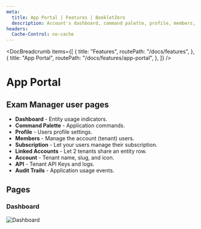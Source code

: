 ```yaml
---
meta:
  title: App Portal | Features | BookletZero
  description: Account's dashboard, command palette, profile, members, subscription, linked accounts, API and audit trails
headers:
  Cache-Control: no-cache
---
```



<DocBreadcrumb
  items={[
    {
      title: "Features",
      routePath: "/docs/features",
    },
    {
      title: "App Portal",
      routePath: "/docs/features/app-portal",
    },
  ]}
/>

# App Portal

## Exam Manager user pages

- **Dashboard** - Entity usage indicators.
- **Command Palette** - Application commands.
- **Profile** - Users profile settings.
- **Members** - Manage the account (tenant) users.
- **Subscription** - Let your users manage their subscription.
- **Linked Accounts** - Let 2 tenants share an entity row.
- **Account** - Tenant name, slug, and icon.
- **API** - Tenant API Keys and logs.
- **Audit Trails** - Application usage events.

## Pages

### Dashboard

<img
  class="bg-gray-100 border-gray-500 border-2 border-dashed rounded-lg object-cover h-95"
  src="https://bookletzero.com/features/app-portal/dashboard.png"
  alt="Dashboard"
/>
